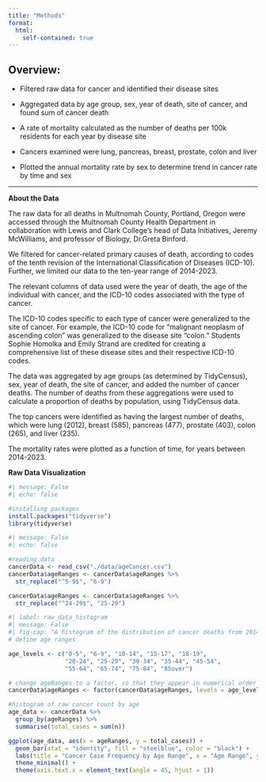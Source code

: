 ```yaml
---
title: "Methods"
format: 
  html:
    self-contained: true
---
```


## Overview:

-   Filtered raw data for cancer and identified their disease sites

-   Aggregated data by age group, sex, year of death, site of cancer, and found sum of cancer death

-   A rate of mortality calculated as the number of deaths per 100k residents for each year by disease site

-   Cancers examined were lung, pancreas, breast, prostate, colon and liver

-   Plotted the annual mortality rate by sex to determine trend in cancer rate by time and sex

------------------------------------------------------------------------

**About the Data**

The raw data for all deaths in Multnomah County, Portland, Oregon were accessed through the Multnomah County Health Department in collaboration with Lewis and Clark College's head of Data Initiatives, Jeremy McWilliams, and professor of Biology, Dr.Greta Binford.

We filtered for cancer-related primary causes of death, according to codes of the tenth revision of the International Classification of Diseases (ICD-10). Further, we limited our data to the ten-year range of 2014-2023.

The relevant columns of data used were the year of death, the age of the individual with cancer, and the ICD-10 codes associated with the type of cancer.

The ICD-10 codes specific to each type of cancer were generalized to the site of cancer. For example, the ICD-10 code for "malignant neoplasm of ascending colon" was generalized to the disease site "colon." Students Sophie Homolka and Emily Strand are credited for creating a comprehensive list of these disease sites and their respective ICD-10 codes.

The data was aggregated by age groups (as determined by TidyCensus), sex, year of death, the site of cancer, and added the number of cancer deaths. The number of deaths from these aggregations were used to calculate a proportion of deaths by population, using TidyCensus data.

The top cancers were identified as having the largest number of deaths, which were lung (2012), breast (585), pancreas (477), prostate (403), colon (265), and liver (235).

The mortality rates were plotted as a function of time, for years between 2014-2023.

**Raw Data Visualization**

```r
#| message: False 
#| echo: false

#installing packages
install.packages("tidyverse") 
library(tidyverse) 
```

```r
#| message: False 
#| echo: false

#reading data
cancerData <- read_csv("./data/ageCancer.csv")
cancerData$ageRanges <- cancerData$ageRanges %>%
  str_replace("^5-9$", "6-9")

cancerData$ageRanges <- cancerData$ageRanges %>%
  str_replace("^24-29$", "25-29")
```

```r
#| label: raw_data_histogram
#| message: False 
#| fig-cap: "A histogram of the distribution of cancer deaths from 2014-2023 by age group in Multnomah County."
# define age ranges

age_levels <- c("0-5", "6-9", "10-14", "15-17", "18-19", 
                "20-24", "25-29", "30-34", "35-44", "45-54", 
                "55-64", "65-74", "75-84", "85over")

# change ageRanges to a factor, so that they appear in numerical order
cancerData$ageRanges <- factor(cancerData$ageRanges, levels = age_levels)

#histogram of raw cancer count by age
age_data <- cancerData %>% 
  group_by(ageRanges) %>% 
  summarise(total_cases = sum(n)) 

ggplot(age_data, aes(x = ageRanges, y = total_cases)) + 
  geom_bar(stat = "identity", fill = "steelblue", color = "black") + 
  labs(title = "Cancer Case Frequency by Age Range", x = "Age Range", y = "Total Number of Cases") +
  theme_minimal() +
  theme(axis.text.x = element_text(angle = 45, hjust = 1)) 
```
